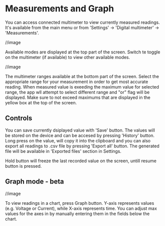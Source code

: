 
# Measurements and Graph

You can access connected multimeter to view currently measured readings. It's available from the main menu or from 'Settings' -> 'Digital multimeter' -> 'Measurements'.

//image

Available modes are displayed at the top part of the screen. Switch te toggle on the multimeter (if available) to view other available modes.

//image

The multimeter ranges available at the bottom part of the screen. Select the appropriate range for your measurement in order to get most accurate reading. When measured value is exeeding the maximum value for selected range, the app wll attempt to select different range and "or" flag will be displayed. Make sure to not exceed maximums that are displayed in the yellow box at the top of the screen.

## Controls

You can save currently dsiplayed value with 'Save' button. The values will be stored on the device and can be accesed by pressing 'History' button. Long press on the value, will copy it into the clipboard and you can also export all readings to .csv file by pressing 'Export all' button. The generated file will be available in 'Exported files' section in Settings. 

Hold button will freeze the last recorded value on the screen, untill resume button is pressed.

## Graph mode - beta

//image


To view readings in a chart, press Graph button. Y-axis represents values (e.g. Voltage or Current), while X-axis represents time. You can adjust max values for the axes in by manually entering them in the fields below the chart.


